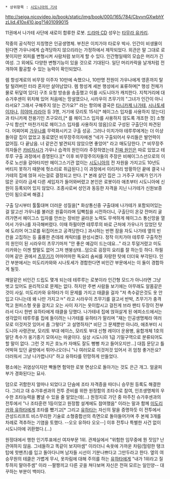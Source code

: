  * 상위항목 : [[시도니아의 기사]]

{{{+1 '''市ヶ谷テルル'''}}}

http://seiga.nicovideo.jp/book/static/img/book/000/165/784/CbvvnGXwbhYzLlid.410x410.jpg?1401099015

11권에서 나가테 사단에 새로이 합류한 로봇. [[드라마 CD]] 성우는 [[타무라 유카리]].

작중의 공식적인 지칭명은 인공생명체. 부친은 이치가야 타로우 박사. 인간이 비생물이 된다면 가우나에게 습격당하지 않으리라는 가정하에서 제작되었다. 외관은 말 그대로 로봇이지만 외피를 변형시켜 사람처럼 보이게 할 수 있다. 인간형일때의 모습은 머리가 긴 여성. 그 외에도 다양한 변형기능이 있을 것으로 기대된다. 일단 머리카락을 날개처럼 전개하여 활공할 수 있는 능력이 확인되었다.

렘 항성계로의 비무장 이주자 10만에 속했으나, 10만명 전원이 가우나에게 영혼까지 탈탈 털려버린 터라 혼자만 살아남았다. 렘 항성계 세븐 행성에서 표류하며[* 행성 전체가 물로 뒤덮여 있다] 구조 요청 방송을 송출했고 이를 시도니아가 캐치한다. 지척거리에 대 슈가후센이 위치해 있어 처음에는 망설였으나, 시라우이 츠무기의 "그녀가 인간이 아니라서요? 그래서 구해주지 않는 건가요?" 라는 항의에 결국은 [[타니카제 나가테]], [[시나토세 이자나]], [[히야마 라라아]] 등 3명, 거기에 모리토 15식[* 헤이그스 입자를 사용하지 않는다]과 타니카제 전용기인 츠구모리,[* 를 헤이그스 입자를 사용하지 않도록 개조한 것] 소형 구식 함선[* 마찬가지로 헤이그스 입자를 사용하지 않음]으로 구성된 구출단이 파견된다. 어찌어찌 [[가우나]]를 무력화시키고 구출 성공. 그러나 이치가야 테루루에게는 더 이상 돌아갈 집이 없었고 동료였던 비무장주의자에겐 "네가 구출되어서 우리들은 발언력이 없어짐. 다 끝났음. 너 같은건 발견되지 않았으면 좋았어" 라고 매도당한다. [* 비무장주의자들은 [[카비자시]]가 가우나 습격의 원인이라 주장하였는데 [[헤이그스|진짜 원인]]은 따로 있었고 테루루 구출 과정에서 증명된다.][* 이후 비무장주의자들의 주장은 비헤이그스선으로의 이주로 노선을 갈아타지만 헤이그스기관 없이는 [[시도니아]]의 전 자원을 가지고도 10년도 버티지 못하기 때문에 헛소리로 취급된다.] 이 과정에서 이리저리 방황하던 끝에 결국 나가테의 집에 얹혀 사는걸로 결정되고 만다. [* 본래 살던 집은 그 거주구 자체가 인기가 많은 곳이라 금세 다른 세입자가 들어와버렸고 본인은 로봇이라 애초부터 시도니아에 신원이 등록되어 있지 않았다. 조종사로써 성인과 동등한 자격을 지닌 나가테가 신원보증인이 됨으로써 해결.]

구출 당시부터 툴툴대며 더러운 성질을[* 화상통신중 구출대에 나가테가 포함되어있는걸 알고선 가우나를 불러온 원흉이라며 딥빡침을 시전하더니, 구출단이 온갖 잔머리 굴려가면서 헤이그스 입자를 안쓰는 장비만 골라온 노력도 무색하게 헤이그스 통신망을 열어서 가우나를 자극해버렸다. 이때 하필이면 테루루의 바로 근처에 가우나가 있었던 탓에 도리어 어그로를 뒤집어쓰고 공격당한다.] 과시하는 반편 잠을 자도 나가테 옆의 빈 칸을 고집하는 등 훌륭한 츤데레 캐릭터를 완성시켰다. 정작 이치가야 테루루 구출작전의 원인이 된 시라우이 츠무기마저 "안 좋은 예감이 드는데요..." 라고 투덜거렸고 미도리카와는 이젠 할말도 없어 그저 멘붕상태...덤으로 굉장히 요리를 잘 하는듯 하다. 하필이며 같은 권에서 [[시라우이 츠무기|츠무기]]가 어마어마한 독요리 솜씨를 자랑한 탓에 더더욱 부각된다. 인간 부분에서는 미도리카와와 시나토세가 경합한다면 비인간 부문에서는 이 둘이 경합하게 될듯. 

깨알같은 비인간 드립도 몇개 되는데 테루루는 로봇이라 인간형 모드가 아니라면 그냥 벗고 있어도 윤리적으로 문제는 없다. 하지만 주변 사람들 보기에는 아무래도 알몸같은 것이 사실. 미도리카와 유하타가 이 문제를 가지고 태클을 걸자 "저 촉수같은것도 옷 안입고 다니는데 왜 나만 가지고ㅋ" 라고 시라우이 츠무기를 걸고서 반박, 츠무기가 충격먹고 원피스형 옷을 걸치고 오는 사이 자기는 옷이랍시고 걸친게 브라 팬티 두장이 전부라서 다시 한번 유하타에게 태클을 당했다. 나가테네 집에 얹혀살게 된 에피소드에서는 생각없이 테루루를 집에 들이려는 나가테를 유하타가 말리며 "쟤는 인공생명체라 여러모로 이것저것 있어서 좀 그렇다" 고 설명하자[* 비단 그 문제뿐만 아니라, 애초부터 시도니아 사령관보, 모리토 부대 에이스, 모리토 부대 신형 레이더 운용병, 융합개체 1호의 말단 촉수가 옹기종기 모여사는 마굴이다. 실상 시도니아 1급 기밀구역으로 분류되어도 할 말이 없다. 그런 것 치곤 호노카 자매도 잘도 뻥뻥 차고 들어오지만...] 대뜸 문닫고 틀어박혀 있던 골방에서 튀어나오더니 "나 여러모로 이것저것 있어서 귀 엄청 좋거든요? 더러워서 그냥 나가렵니다" 하고 유하타를 민망하게 만들었다. 

평소에는 귀염상이지만 빡돌면 험악한 로봇 면상으로 돌아가는 것도 은근 개그. 얼굴피부가 경화된다는 묘사.

덤으로 귀함한지 얼마나 되었다고 단숨에 조타 자격증을 따더니 승무원 등록도 해결한다. 그리고 대 슈가후센과의 전투 준비를 위한 원정함의 조타수로 참여, 인조생명체의 우수한 조타능력을 뽐낼 수 있을 줄 알았는데(...) 원정지로 가던 중 마주친 슈가후센과의 전투에서 "나 조타훈련 1등이었고 원정함 설계에도 참여했음" 이라는 말과 함께 [[미도리카와 유하타]]에게 조타를 뺐기고[* 그리고 [[미도리카와 유하타|유하타]]는 자신의 말을 증명하듯 이 전투에서 관성드리프트 비스무리한 기술로 소형중합선의 측면으로 돌아들어가며 주 본체 3개를 차례로 격추하는 기염을 토했다. --오오 유하타 오오--] 이후 전투나 특별한 사건 없이 시도니아에 귀환했다.(...)

원정대에서 행한 인기투표에선 여자부문 1위. 관제실에서 "위험한 임무중에 뭔 짓임? 난 관여하지 않음. 그네들하고 똑같이 보지마셈" 이라더니 속옷에 가까운 차림(헐렁한 탱크탑에 핫팬츠)를 입고 돌아다니며 남자들 시선이 기분나쁘다고 그만두라고 한다. 옆의 여승무원의 테클은 가볍게 무시, 옷차림에 대해 주의를 하는 [[미도리카와 유하타|유하타]]에게 "내가 1위라고 질투하지 말아주셈" 이라 --팔짱끼고 다른 곳을 쳐다보며 자신은 전혀 모르는 일인양-- 대꾸하는 부분이 백미다. 
